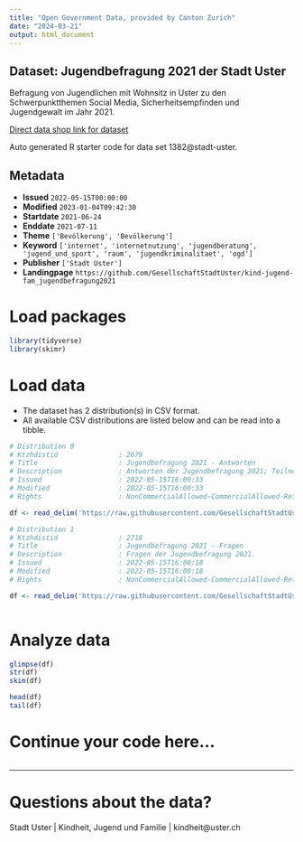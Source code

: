 ```yaml
---
title: "Open Government Data, provided by Canton Zurich"
date: "2024-03-21"
output: html_document
---
```


## Dataset: Jugendbefragung 2021 der Stadt Uster

Befragung von Jugendlichen mit Wohnsitz in Uster zu den Schwerpunktthemen Social Media, Sicherheitsempfinden und Jugendgewalt im Jahr 2021.



[Direct data shop link for dataset](https://www.zh.ch/de/politik-staat/statistik-daten/datenkatalog.html#/datasets/1382@stadt-uster)

Auto generated R starter code for data set 1382@stadt-uster.

## Metadata

- **Issued** `2022-05-15T00:00:00`
- **Modified** `2023-01-04T09:42:30`
- **Startdate** `2021-06-24`
- **Enddate** `2021-07-11`
- **Theme** `['Bevölkerung', 'Bevölkerung']`
- **Keyword** `['internet', 'internetnutzung', 'jugendberatung', 'jugend_und_sport', 'raum', 'jugendkriminalitaet', 'ogd']`
- **Publisher** `['Stadt Uster']`
- **Landingpage** `https://github.com/GesellschaftStadtUster/kind-jugend-fam_jugendbefragung2021`


# Load packages

```r

library(tidyverse)
library(skimr)

```

# Load data

-   The dataset has 2 distribution(s) in CSV format.
-   All available CSV distributions are listed below and can be read into a tibble.

```r

# Distribution 0
# Ktzhdistid               : 2679
# Title                    : Jugendbefragung 2021 - Antworten
# Description              : Antworten der Jugendbefragung 2021; Teilnehmende sind nach 'Alter', 'Geschlecht' und 'Schulstufe' kategorisiert.
# Issued                   : 2022-05-15T16:00:33
# Modified                 : 2022-05-15T16:00:33
# Rights                   : NonCommercialAllowed-CommercialAllowed-ReferenceRequired

df <- read_delim('https://raw.githubusercontent.com/GesellschaftStadtUster/kind-jugend-fam_jugendbefragung2021/main/opendata_jugendbefragung.csv')

# Distribution 1
# Ktzhdistid               : 2718
# Title                    : Jugendbefragung 2021 - Fragen
# Description              : Fragen der Jugendbefragung 2021.
# Issued                   : 2022-05-15T16:00:18
# Modified                 : 2022-05-15T16:00:18
# Rights                   : NonCommercialAllowed-CommercialAllowed-ReferenceRequired

df <- read_delim('https://raw.githubusercontent.com/GesellschaftStadtUster/kind-jugend-fam_jugendbefragung2021/main/variablen_fragen.csv')



```

# Analyze data

```r

glimpse(df)
str(df)
skim(df)

head(df)
tail(df)

```

# Continue your code here...

```r

```

------------------------------------------------------------------------

# Questions about the data?

Stadt Uster | Kindheit, Jugend und Familie | kindheit@uster.ch
